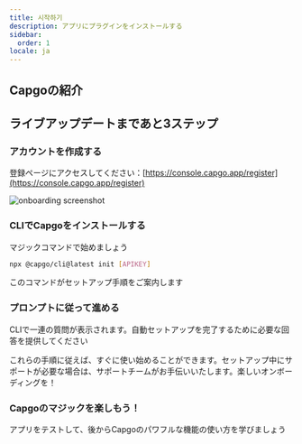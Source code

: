 ```yaml
---
title: 시작하기
description: アプリにプラグインをインストールする
sidebar:
  order: 1
locale: ja
---
```



## Capgoの紹介
<YouTube id="NzXXKoyhTIo" title="Capgo in 15 min" />

## ライブアップデートまであと3ステップ

### アカウントを作成する

登録ページにアクセスしてください：[https://console.capgo.app/register](https://console.capgo.app/register)

![onboarding screenshot](/onboard.webp "onboarding screenshot")

### CLIでCapgoをインストールする

マジックコマンドで始めましょう

```bash
npx @capgo/cli@latest init [APIKEY]
```

このコマンドがセットアップ手順をご案内します

### プロンプトに従って進める

CLIで一連の質問が表示されます。自動セットアップを完了するために必要な回答を提供してください

<Aside type="tip">
  これらの手順に従えば、すぐに使い始めることができます。セットアップ中にサポートが必要な場合は、サポートチームがお手伝いいたします。楽しいオンボーディングを！
</Aside>

### Capgoのマジックを楽しもう！

アプリをテストして、後からCapgoのパワフルな機能の使い方を学びましょう
